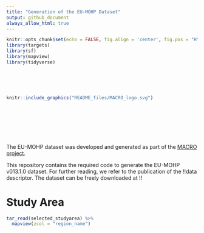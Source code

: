 ```yaml
---
title: "Generation of the EU-MOHP Dataset"
output: github_document
always_allow_html: true
---
```


```r
knitr::opts_chunk$set(echo = FALSE, fig.align = 'center', fig.pos = "H", out.width = "100%", message = FALSE, warning = FALSE, fig.showtext = TRUE)
library(targets)
library(sf)
library(mapview)
library(tidyverse)
```

<br />
<br />
<br />

```r
knitr::include_graphics("README_files/MACRO_logo.svg")
```
<br />
<br />
<br />
<br />
<br />

The EU-MOHP dataset was developed and generated as part of the [MACRO project](https://www.bgr.bund.de/EN/Themen/Wasser/Projekte/laufend/F+E/Macro/macro_projektbeschr_en.html?nn=1548270).

This repository contains the required code to generate the EU-MOHP v013.1.0 dataset. For further reading, we refer to the publication of the !!data descriptor. The dataset can be freely downloaded at !!

# Study Area

```r
tar_read(selected_studyarea) %>% 
  mapview(zcol = "region_name")
```

